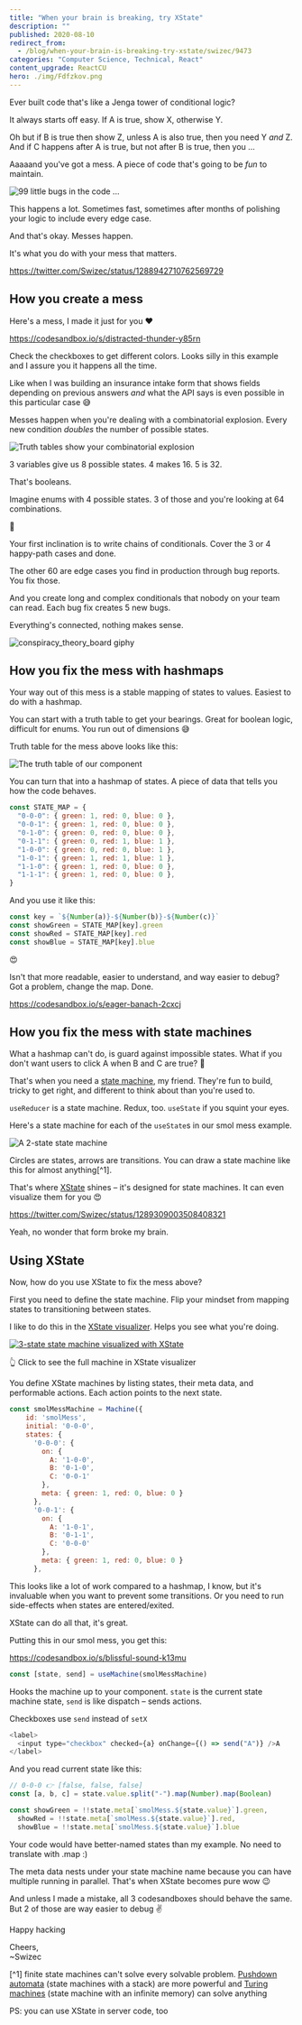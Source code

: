 ```yaml
---
title: "When your brain is breaking, try XState"
description: ""
published: 2020-08-10
redirect_from:
  - /blog/when-your-brain-is-breaking-try-xstate/swizec/9473
categories: "Computer Science, Technical, React"
content_upgrade: ReactCU
hero: ./img/Fdfzkov.png
---
```


Ever built code that's like a Jenga tower of conditional logic?

It always starts off easy. If A is true, show X, otherwise Y.

Oh but if B is true then show Z, unless A is also true, then you need Y _and_ Z. And if C happens after A is true, but not after B is true, then you ...

Aaaaand you've got a mess. A piece of code that's going to be _fun_ to maintain.

![99 little bugs in the code ...](./img/Fdfzkov.png)

This happens a lot. Sometimes fast, sometimes after months of polishing your logic to include every edge case.

And that's okay. Messes happen.

It's what you do with your mess that matters.

https://twitter.com/Swizec/status/1288942710762569729

## How you create a mess

Here's a mess, I made it just for you ❤️

https://codesandbox.io/s/distracted-thunder-y85rn

Check the checkboxes to get different colors. Looks silly in this example and I assure you it happens all the time.

Like when I was building an insurance intake form that shows fields depending on previous answers _and_ what the API says is even possible in this particular case 😅

Messes happen when you're dealing with a combinatorial explosion. Every new condition _doubles_ the number of possible states.

![Truth tables show your combinatorial explosion](./img/CMAdR7S.png)

3 variables give us 8 possible states. 4 makes 16. 5 is 32.

That's booleans.

Imagine enums with 4 possible states. 3 of those and you're looking at 64 combinations.

🤯

Your first inclination is to write chains of conditionals. Cover the 3 or 4 happy-path cases and done.

The other 60 are edge cases you find in production through bug reports. You fix those.

And you create long and complex conditionals that nobody on your team can read. Each bug fix creates 5 new bugs.

Everything's connected, nothing makes sense.

![conspiracy_theory_board giphy](./img/media-l0IylOPCNkiqOgMyA-giphy.gif)

## How you fix the mess with hashmaps

Your way out of this mess is a stable mapping of states to values. Easiest to do with a hashmap.

You can start with a truth table to get your bearings. Great for boolean logic, difficult for enums. You run out of dimensions 😅

Truth table for the mess above looks like this:

![The truth table of our component](./img/jkN5tGO.png)

You can turn that into a hashmap of states. A piece of data that tells you how the code behaves.

```javascript
const STATE_MAP = {
  "0-0-0": { green: 1, red: 0, blue: 0 },
  "0-0-1": { green: 1, red: 0, blue: 0 },
  "0-1-0": { green: 0, red: 0, blue: 0 },
  "0-1-1": { green: 0, red: 1, blue: 1 },
  "1-0-0": { green: 0, red: 0, blue: 1 },
  "1-0-1": { green: 1, red: 1, blue: 1 },
  "1-1-0": { green: 1, red: 0, blue: 0 },
  "1-1-1": { green: 1, red: 0, blue: 0 },
}
```

And you use it like this:

```javascript
const key = `${Number(a)}-${Number(b)}-${Number(c)}`
const showGreen = STATE_MAP[key].green
const showRed = STATE_MAP[key].red
const showBlue = STATE_MAP[key].blue
```

😍

Isn't that more readable, easier to understand, and way easier to debug? Got a problem, change the map. Done.

https://codesandbox.io/s/eager-banach-2cxcj

## How you fix the mess with state machines

What a hashmap can't do, is guard against impossible states. What if you don't want users to click A when B and C are true? 🤔

That's when you need a [state machine](https://en.wikipedia.org/wiki/Finite-state_machine), my friend. They're fun to build, tricky to get right, and different to think about than you're used to.

`useReducer` is a state machine. Redux, too. `useState` if you squint your eyes.

Here's a state machine for each of the `useState`s in our smol mess example.

![A 2-state state machine](./img/yCtO4VE.png)

Circles are states, arrows are transitions. You can draw a state machine like this for almost anything\[^1].

That's where [XState](https://xstate.js.org/) shines – it's designed for state machines. It can even visualize them for you 😍

https://twitter.com/Swizec/status/1289309003508408321

Yeah, no wonder that form broke my brain.

## Using XState

Now, how do you use XState to fix the mess above?

First you need to define the state machine. Flip your mindset from mapping states to transitioning between states.

I like to do this in the [XState visualizer](https://xstate.js.org/viz/). Helps you see what you're doing.

[![3-state state machine visualized with XState](./img/cHQdm62.png)](https://xstate.js.org/viz/?gist=7d8dc2133f897c61857d5509fb780658)

👆 Click to see the full machine in XState visualizer

You define XState machines by listing states, their meta data, and performable actions. Each action points to the next state.

```javascript
const smolMessMachine = Machine({
    id: 'smolMess',
    initial: '0-0-0',
    states: {
      '0-0-0': {
        on: {
          A: '1-0-0',
          B: '0-1-0',
          C: '0-0-1'
        },
        meta: { green: 1, red: 0, blue: 0 }
      },
      '0-0-1': {
        on: {
          A: '1-0-1',
          B: '0-1-1',
          C: '0-0-0'
        },
        meta: { green: 1, red: 0, blue: 0 }
      },
```

This looks like a lot of work compared to a hashmap, I know, but it's invaluable when you want to prevent some transitions. Or you need to run side-effects when states are entered/exited.

XState can do all that, it's great.

Putting this in our smol mess, you get this:

https://codesandbox.io/s/blissful-sound-k13mu

```javascript
const [state, send] = useMachine(smolMessMachine)
```

Hooks the machine up to your component. `state` is the current state machine state, `send` is like dispatch – sends actions.

Checkboxes use `send` instead of `setX`

```javascript
<label>
  <input type="checkbox" checked={a} onChange={() => send("A")} />A
</label>
```

And you read current state like this:

```javascript
// 0-0-0 👉 [false, false, false]
const [a, b, c] = state.value.split("-").map(Number).map(Boolean)

const showGreen = !!state.meta[`smolMess.${state.value}`].green,
  showRed = !!state.meta[`smolMess.${state.value}`].red,
  showBlue = !!state.meta[`smolMess.${state.value}`].blue
```

Your code would have better-named states than my example. No need to translate with .map :)

The meta data nests under your state machine name because you can have multiple running in parallel. That's when XState becomes pure wow 😉

And unless I made a mistake, all 3 codesandboxes should behave the same. But 2 of those are way easier to debug ✌️

Happy hacking

Cheers,<br/>
~Swizec

\[^1] finite state machines can't solve every solvable problem. [Pushdown automata](https://en.wikipedia.org/wiki/Pushdown_automaton) (state machines with a stack) are more powerful and [Turing machines](https://en.wikipedia.org/wiki/Turing_machine) (state machine with an infinite memory) can solve anything

PS: you can use XState in server code, too
